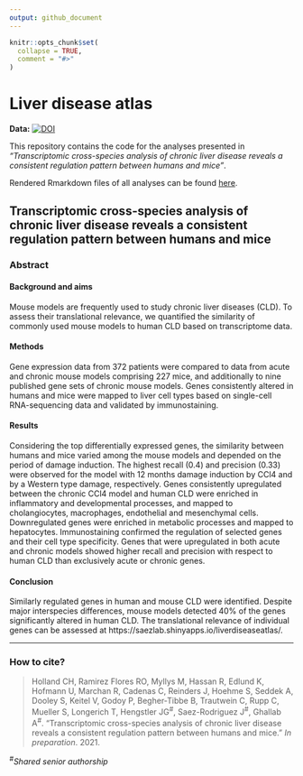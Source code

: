 ```yaml
---
output: github_document
---
```


<!-- README.md is generated from README.Rmd. Please edit that file -->

```r
knitr::opts_chunk$set(
  collapse = TRUE,
  comment = "#>"
)
```

# Liver disease atlas

<!-- badges: start -->
<!-- **Publication:** [![DOI](https://img.shields.io/badge/DOI-10.1186%2Fs13073--019--0615--0-blue.svg)][pub] -->
**Data:** [![DOI](https://zenodo.org/badge/DOI/10.5281/zenodo.4568505.svg)](https://doi.org/10.5281/zenodo.4568505)
<!-- badges: end -->

This repository contains the code for the analyses presented in _"Transcriptomic cross-species analysis of chronic liver disease reveals a consistent regulation pattern between humans and mice"_.

Rendered Rmarkdown files of all analyses can be found [here](https://saezlab.github.io/liver-disease-atlas/index.html).

## Transcriptomic cross-species analysis of chronic liver disease reveals a consistent regulation pattern between humans and mice

### Abstract

#### Background and aims 
Mouse models are frequently used to study chronic liver diseases (CLD). To assess their translational relevance, we quantified the similarity of commonly used mouse models to human CLD based on transcriptome data.

#### Methods 
Gene expression data from 372 patients were compared to data from acute and chronic mouse models comprising 227 mice, and additionally to nine published gene sets of chronic mouse models. Genes consistently altered in humans and mice were mapped to liver cell types based on single-cell RNA-sequencing data and validated by immunostaining. 

#### Results 
Considering the top differentially expressed genes, the similarity between humans and mice varied among the mouse models and depended on the period of damage induction. The highest recall (0.4) and precision (0.33) were observed for the model with 12 months damage induction by CCl4 and by a Western type damage, respectively. Genes consistently upregulated between the chronic CCl4 model and human CLD were enriched in inflammatory and developmental processes, and mapped to cholangiocytes, macrophages, endothelial and mesenchymal cells. Downregulated genes were enriched in metabolic processes and mapped to hepatocytes. Immunostaining confirmed the regulation of selected genes and their cell type specificity. Genes that were upregulated in both acute and chronic models showed higher recall and precision with respect to human CLD than exclusively acute or chronic genes.

#### Conclusion 
Similarly regulated genes in human and mouse CLD were identified. Despite major interspecies differences, mouse models detected 40% of the genes significantly altered in human CLD. The translational relevance of individual genes can be assessed at https://saezlab.shinyapps.io/liverdiseaseatlas/.

-------

### How to cite?
>Holland CH, Ramirez Flores RO, Myllys M, Hassan R, Edlund K, Hofmann U, Marchan R, Cadenas C, Reinders J, Hoehme S, Seddek A, Dooley S, Keitel V, Godoy P, Begher-Tibbe B, Trautwein C, Rupp C, Mueller S, Longerich T, Hengstler JG^#^, Saez-Rodriguez J^#^, Ghallab A^#^. "Transcriptomic cross-species analysis of chronic liver disease reveals a consistent regulation pattern between humans and mice." _In preparation_. 2021.

^#^_Shared senior authorship_
